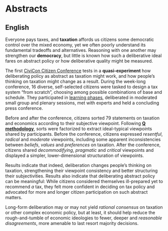 # Abstracts {-}

## English {-}

Everyone pays taxes, and **taxation** affords us citizens some democratic control over the mixed economy, yet we often poorly understand its fundamental tradeoffs and alternatives.
Reasoning with one another may strengthen our **democracy**, but little is known how such a deliberative ideal fares on abstract policy or how deliberative quality might be measured.

The first [CiviCon Citizen Conference](http://www.civicon.de) tests in a **quasi-experiment** how deliberating policy as abstract as taxation might work, and how people's thinking on taxation might change as a result.
During the week-long conference, 16 diverse, self-selected citizens were tasked to design a tax system "from scratch", choosing among possible combinations of base and schedule.
They participated in [learning phases](https://github.com/civicon/samuelson), deliberated in moderated small group and plenary sessions, met with experts and held a concluding press conference.

Before and after the conference, citizens sorted 79 statements on taxation and economics according to their subjective viewpoint.
Following **[Q methodology](https://en.wikipedia.org/wiki/Q_methodology)**, sorts were factorized to extract ideal-typical viewpoints shared by participants.
Before the conference, citizens expressed *resentful*, *radical* and *moderate* viewpoints, including some apparent inconsistencies between *beliefs*, *values* and *preferences* on taxation.
After the conference, citizens shared *decommodifying*, *pragmatic* and *critical* viewpoints and displayed a simpler, lower-dimensional structuration of viewpoints.

Results indicate that indeed, deliberation changes people's thinking on taxation, strengthening their viewpoint consistency and better structuring their subjectivities.
Results also indicate that deliberating abstract policy can be meaningful: While citizens considered themselves ill-prepared yet to recommend *a* tax, they felt more confident in deciding on tax policy and advocated for more and longer citizen participation on such abstract matters.

Long-form deliberation may or may not yield *rational consensus* on taxation or other complex economic policy, but at least, it should help reduce the rough-and-tumble of economic ideologies to fewer, deeper and *reasonable disagreements*, more amenable to last resort majority decisions.
